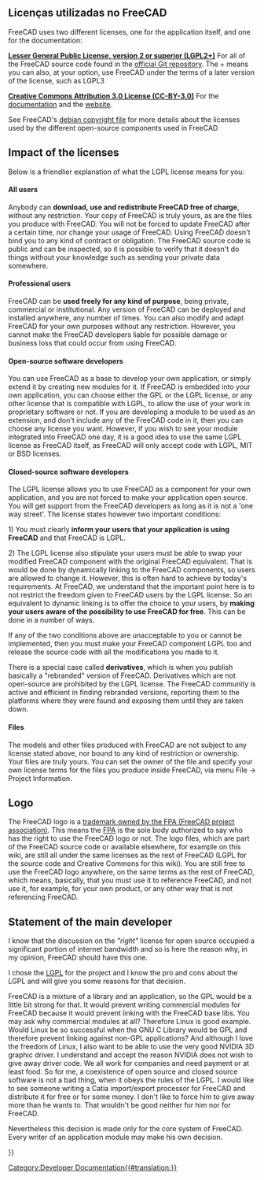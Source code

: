 <languages/>

<div class="mw-translate-fuzzy">
{{Docnav
|[[Scripting_and_macros/pt-br|Script e macros]]
|[[Compile_on_Windows/pt-br|Compilar no Windows]]
}}
</div>

{{TOCright}}

<span id="Licenses_used_in_FreeCAD"></span>
<div class="mw-translate-fuzzy">
== Licenças utilizadas no FreeCAD ==
</div>

FreeCAD uses two different licenses, one for the application itself, and one for the documentation:

'''[[wikipedia:LGPL|Lesser General Public License, version 2 or superior (LGPL2+)]]''' For all of the FreeCAD source code found in the [https://github.com/FreeCAD/FreeCAD official Git repository]. The + means you can also, at your option, use FreeCAD under the terms of a later version of the license, such as LGPL3

'''[http://creativecommons.org/licenses/by/3.0/ Creative Commons Attribution 3.0 License (CC-BY-3.0)]''' For the [https://wiki.freecad.org documentation] and the  [https://www.freecad.org website].

See FreeCAD's [https://github.com/FreeCAD/FreeCAD/blob/master/package/debian/copyright debian copyright file] for more details about the licenses used by the different open-source components used in FreeCAD

== Impact of the licenses ==

Below is a friendlier explanation of what the LGPL license means for you:

==== All users ====

Anybody can '''download, use and redistribute FreeCAD free of charge''', without any restriction. Your copy of FreeCAD is truly yours, as are the files you produce with FreeCAD. You will not be forced to update FreeCAD after a certain time, nor change your usage of FreeCAD. Using FreeCAD doesn't bind you to any kind of contract or obligation. The FreeCAD source code is public and can be inspected, so it is possible to verify that it doesn't do things without your knowledge such as sending your private data somewhere.

==== Professional users ====

FreeCAD can be '''used freely for any kind of purpose''', being private, commercial or institutional. Any version of FreeCAD can be deployed and installed anywhere, any number of times. You can also modify and adapt FreeCAD for your own purposes without any restriction. However, you cannot make the FreeCAD developers liable for possible damage or business loss that could occur from using FreeCAD.

==== Open-source software developers ====

You can use FreeCAD as a base to develop your own application, or simply extend it by creating new modules for it. If FreeCAD is embedded into your own application, you can choose either the GPL or the LGPL license, or any other license that is compatible with LGPL, to allow the use of your work in proprietary software or not. If you are developing a module to be used as an extension, and don't include any of the FreeCAD code in it, then you can choose any license you want. However, if you wish to see your module integrated into FreeCAD one day, it is a good idea to use the same LGPL license as FreeCAD itself, as FreeCAD will only accept code with LGPL, MIT or BSD licenses.

==== Closed-source software developers ====

The LGPL license allows you to use FreeCAD as a component for your own application, and you are not forced to make your application open source. You will get support from the FreeCAD developers as long as it is not a 'one way street'. The license states however two important conditions:

1) You must clearly '''inform your users that your application is using FreeCAD''' and that FreeCAD is LGPL.

2) The LGPL license also stipulate your users must be able to swap your modified FreeCAD component with the original FreeCAD equivalent. That is would be done by dynamically linking to the FreeCAD components, so users are allowed to change it. However, this is often hard to achieve by today's requirements. At FreeCAD, we understand that the important point here is to not restrict the freedom given to FreeCAD users by the LGPL license. So an equivalent to dynamic linking is to offer the choice to your users, by '''making your users aware of the possibility to use FreeCAD for free'''. This can be done in a number of ways.

If any of the two conditions above are unacceptable to you or cannot be implemented, then you must make your FreeCAD component LGPL too and release the source code with all the modifications you made to it.

There is a special case called '''derivatives''', which is when you publish basically a "rebranded" version of FreeCAD. Derivatives which are not open-source are prohibited by the LGPL license. The FreeCAD community is active and efficient in finding rebranded versions, reporting them to the platforms where they were found and exposing them until they are taken down.

==== Files ====

The models and other files produced with FreeCAD are not subject to any license stated above, nor bound to any kind of restriction or ownership. Your files are truly yours. You can set the owner of the file and specify your own license terms for the files you produce inside FreeCAD, via menu File → Project Information.

== Logo ==

The FreeCAD logo is a [https://fpa.freecad.org/documents/Trademark.pdf trademark owned by the FPA (FreeCAD project association)]. This means the [https://fpa.freecad.org FPA] is the sole body authorized to say who has the right to use the FreeCAD logo or not. The logo files, which are part of the FreeCAD source code or available elsewhere, for example on this wiki, are still all under the same licenses as the rest of FreeCAD (LGPL for the source code and Creative Commons for this wiki). You are still free to use the FreeCAD logo anywhere, on the same terms as the rest of FreeCAD, which means, basically, that you must use it to reference FreeCAD, and not use it, for example, for your own product, or any other way that is not referencing FreeCAD.

== Statement of the main developer ==

I know that the discussion on the ''"right"'' license for open source occupied a significant portion of internet bandwidth and so is here the reason why, in my opinion, FreeCAD should have this one.

I chose the [http://en.wikipedia.org/wiki/LGPL LGPL] for the project and I know the pro and cons about the LGPL and will give you some reasons for that decision.

FreeCAD is a mixture of a library and an application, so the GPL would be a little bit strong for that. It would prevent writing commercial modules for FreeCAD because it would prevent linking with the FreeCAD base libs. You may ask why commercial modules at all? Therefore Linux is good example. Would Linux be so successful when the GNU C Library would be GPL and therefore prevent linking against non-GPL applications? And although I love the freedom of Linux, I also want to be able to use the very good NVIDIA 3D graphic driver. I understand and accept the reason NVIDIA does not wish to give away driver code. We all work for companies and need payment or at least food. So for me, a coexistence of open source and closed source software is not a bad thing, when it obeys the rules of the LGPL. I would like to see someone writing a Catia import/export processor for FreeCAD and distribute it for free or for some money. I don't like to force him to give away more than he wants to. That wouldn't be good neither for him nor for FreeCAD.

Nevertheless this decision is made only for the core system of FreeCAD. Every writer of an application module may make his own decision.

{{Quote|Jürgen Riegel|15 October 2006}}


<div class="mw-translate-fuzzy">
{{Docnav
|[[Scripting_and_macros/pt-br|Script e macros]]
|[[Compile_on_Windows/pt-br|Compilar no Windows]]
}}
</div>

{{Userdocnavi{{#translation:}}}}
[[Category:Developer Documentation{{#translation:}}]]